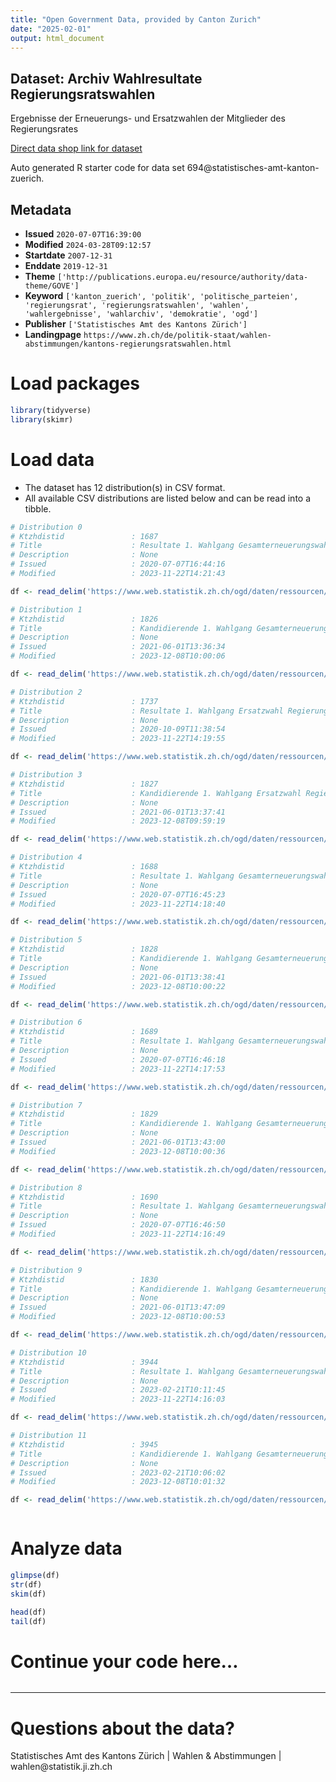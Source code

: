 ```yaml
---
title: "Open Government Data, provided by Canton Zurich"
date: "2025-02-01"
output: html_document
---
```


## Dataset: Archiv Wahlresultate Regierungsratswahlen

Ergebnisse der Erneuerungs- und Ersatzwahlen der Mitglieder des Regierungsrates

[Direct data shop link for dataset](https://www.zh.ch/de/politik-staat/statistik-daten/datenkatalog.html#/datasets/694@statistisches-amt-kanton-zuerich)

Auto generated R starter code for data set 694@statistisches-amt-kanton-zuerich.

## Metadata

- **Issued** `2020-07-07T16:39:00`
- **Modified** `2024-03-28T09:12:57`
- **Startdate** `2007-12-31`
- **Enddate** `2019-12-31`
- **Theme** `['http://publications.europa.eu/resource/authority/data-theme/GOVE']`
- **Keyword** `['kanton_zuerich', 'politik', 'politische_parteien', 'regierungsrat', 'regierungsratswahlen', 'wahlen', 'wahlergebnisse', 'wahlarchiv', 'demokratie', 'ogd']`
- **Publisher** `['Statistisches Amt des Kantons Zürich']`
- **Landingpage** `https://www.zh.ch/de/politik-staat/wahlen-abstimmungen/kantons-regierungsratswahlen.html`


# Load packages

```r

library(tidyverse)
library(skimr)

```

# Load data

-   The dataset has 12 distribution(s) in CSV format.
-   All available CSV distributions are listed below and can be read into a tibble.

```r

# Distribution 0
# Ktzhdistid               : 1687
# Title                    : Resultate 1. Wahlgang Gesamterneuerungswahl Regierungsrat 2007
# Description              : None
# Issued                   : 2020-07-07T16:44:16
# Modified                 : 2023-11-22T14:21:43

df <- read_delim('https://www.web.statistik.zh.ch/ogd/daten/ressourcen/KTZH_00000694_00001687.csv')

# Distribution 1
# Ktzhdistid               : 1826
# Title                    : Kandidierende 1. Wahlgang Gesamterneuerungswahl Regierungsrat 2007
# Description              : None
# Issued                   : 2021-06-01T13:36:34
# Modified                 : 2023-12-08T10:00:06

df <- read_delim('https://www.web.statistik.zh.ch/ogd/daten/ressourcen/KTZH_00000694_00001826.csv')

# Distribution 2
# Ktzhdistid               : 1737
# Title                    : Resultate 1. Wahlgang Ersatzwahl Regierungsrat 2009
# Description              : None
# Issued                   : 2020-10-09T11:38:54
# Modified                 : 2023-11-22T14:19:55

df <- read_delim('https://www.web.statistik.zh.ch/ogd/daten/ressourcen/KTZH_00000694_00001737.csv')

# Distribution 3
# Ktzhdistid               : 1827
# Title                    : Kandidierende 1. Wahlgang Ersatzwahl Regierungsrat 2009
# Description              : None
# Issued                   : 2021-06-01T13:37:41
# Modified                 : 2023-12-08T09:59:19

df <- read_delim('https://www.web.statistik.zh.ch/ogd/daten/ressourcen/KTZH_00000694_00001827.csv')

# Distribution 4
# Ktzhdistid               : 1688
# Title                    : Resultate 1. Wahlgang Gesamterneuerungswahl Regierungsrat 2011
# Description              : None
# Issued                   : 2020-07-07T16:45:23
# Modified                 : 2023-11-22T14:18:40

df <- read_delim('https://www.web.statistik.zh.ch/ogd/daten/ressourcen/KTZH_00000694_00001688.csv')

# Distribution 5
# Ktzhdistid               : 1828
# Title                    : Kandidierende 1. Wahlgang Gesamterneuerungswahl Regierungsrat 2011
# Description              : None
# Issued                   : 2021-06-01T13:38:41
# Modified                 : 2023-12-08T10:00:22

df <- read_delim('https://www.web.statistik.zh.ch/ogd/daten/ressourcen/KTZH_00000694_00001828.csv')

# Distribution 6
# Ktzhdistid               : 1689
# Title                    : Resultate 1. Wahlgang Gesamterneuerungswahl Regierungsrat 2015
# Description              : None
# Issued                   : 2020-07-07T16:46:18
# Modified                 : 2023-11-22T14:17:53

df <- read_delim('https://www.web.statistik.zh.ch/ogd/daten/ressourcen/KTZH_00000694_00001689.csv')

# Distribution 7
# Ktzhdistid               : 1829
# Title                    : Kandidierende 1. Wahlgang Gesamterneuerungswahl Regierungsrat 2015
# Description              : None
# Issued                   : 2021-06-01T13:43:00
# Modified                 : 2023-12-08T10:00:36

df <- read_delim('https://www.web.statistik.zh.ch/ogd/daten/ressourcen/KTZH_00000694_00001829.csv')

# Distribution 8
# Ktzhdistid               : 1690
# Title                    : Resultate 1. Wahlgang Gesamterneuerungswahl Regierungsrat 2019
# Description              : None
# Issued                   : 2020-07-07T16:46:50
# Modified                 : 2023-11-22T14:16:49

df <- read_delim('https://www.web.statistik.zh.ch/ogd/daten/ressourcen/KTZH_00000694_00001690.csv')

# Distribution 9
# Ktzhdistid               : 1830
# Title                    : Kandidierende 1. Wahlgang Gesamterneuerungswahl Regierungsrat 2019
# Description              : None
# Issued                   : 2021-06-01T13:47:09
# Modified                 : 2023-12-08T10:00:53

df <- read_delim('https://www.web.statistik.zh.ch/ogd/daten/ressourcen/KTZH_00000694_00001830.csv')

# Distribution 10
# Ktzhdistid               : 3944
# Title                    : Resultate 1. Wahlgang Gesamterneuerungswahl Regierungsrat 2023
# Description              : None
# Issued                   : 2023-02-21T10:11:45
# Modified                 : 2023-11-22T14:16:03

df <- read_delim('https://www.web.statistik.zh.ch/ogd/daten/ressourcen/KTZH_00000694_00003944.csv')

# Distribution 11
# Ktzhdistid               : 3945
# Title                    : Kandidierende 1. Wahlgang Gesamterneuerungswahl Regierungsrat 2023
# Description              : None
# Issued                   : 2023-02-21T10:06:02
# Modified                 : 2023-12-08T10:01:32

df <- read_delim('https://www.web.statistik.zh.ch/ogd/daten/ressourcen/KTZH_00000694_00003945.csv')



```

# Analyze data

```r

glimpse(df)
str(df)
skim(df)

head(df)
tail(df)

```

# Continue your code here...

```r

```

------------------------------------------------------------------------

# Questions about the data?

Statistisches Amt des Kantons Zürich | Wahlen & Abstimmungen | wahlen@statistik.ji.zh.ch
